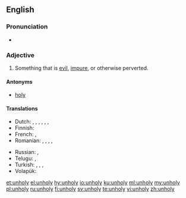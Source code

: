 ==English==

===Pronunciation===
* {{rhymes|əʊli|lang=en}}

===Adjective===
{{en-adj|er|more}}

# Something that is [[evil]], [[impure]], or otherwise perverted.

====Antonyms====
* [[holy]]

====Translations====
{{trans-top|something that is [[evil]]}}
* Dutch: {{t+|nl|euvel}}, {{t+|nl|kwaad}}, {{t+|nl|kwaadaardig}}, {{t+|nl|boos}}, {{t+|nl|boosaardig}}, {{t+|nl|slecht}}, {{t+|nl|onheilig}}
* Finnish: {{t|fi|epäpyhä}}
* French: {{t+|fr|impie}}, {{t+|fr|maléfique}}
* Romanian: {{t+|ro|rău|m|n}}, {{t|ro|nesfânt|m|n}}, {{t+|ro|afurisit|m|n}}, {{t|ro|rea|f}}, {{t+|ro|afurisită|f}}
{{trans-mid}}
* Russian: {{t+|ru|нечестивый}}, {{t+|ru|порочный}}
* Telugu: {{t|te|అపవిత్రమైన|tr=apavitramaina}}, {{t|te|అపవిత్ర|tr=apavitra}}
* Turkish: {{t+|tr|kötü}}, {{t+|tr|fena}}, {{t+|tr|kem}}, {{t|tr|şeytanî}}
* Volapük: {{t+|vo|nesaludik}}
{{trans-bottom}}

[[et:unholy]]
[[el:unholy]]
[[hy:unholy]]
[[io:unholy]]
[[ku:unholy]]
[[ml:unholy]]
[[my:unholy]]
[[pl:unholy]]
[[ru:unholy]]
[[fi:unholy]]
[[sv:unholy]]
[[te:unholy]]
[[vi:unholy]]
[[zh:unholy]]